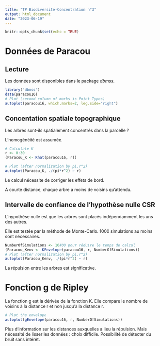 ```yaml
---
title: "TP Biodiversité-Concentration n°3"
output: html_document
date: "2023-06-19"
---
```


```r
knitr::opts_chunk$set(echo = TRUE)
```

# Données de Paracou

## Lecture

Les données sont disponibles dans le package _dbmss_.

```r
library("dbmss")
data(paracou16)
# Plot (second column of marks is Point Types) 
autoplot(paracou16, which.marks=2, leg.side="right")
```

## Concentation spatiale topographique

Les arbres sont-ils spatialement concentrés dans la parcelle ?

L'homogénéité est assumée.

```r
# Calculate K
r <- 0:30
(Paracou_K <- Khat(paracou16, r))

# Plot (after normalization by pi.r^2)
autoplot(Paracou_K, ./(pi*r^2) ~ r)
```

Le calcul nécessite de corriger les effets de bord.

A courte distance, chaque arbre a moins de voisins qu'attendu.


## Intervalle de confiance de l'hypothèse nulle CSR

L'hypothèse nulle est que les arbres sont placés indépendamment les uns des autres.

Elle est testée par la méthode de Monte-Carlo.
1000 simulations au moins sont nécessaires.

```r
NumberOfSimulations <- 10#00 pour réduire le temps de calcul
(Paracou_Kenv <- KEnvelope(paracou16, r, NumberOfSimulations))
# Plot (after normalization by pi.r^2)
autoplot(Paracou_Kenv, ./(pi*r^2) ~ r)
```

La répulsion entre les arbres est significative.


# Fonction g de Ripley

La fonction g est la dérivée de la fonction K. 
Elle compare le nombre de voisins à la distance r et non jusqu'à la distance r.

```r
# Plot the envelope
autoplot(gEnvelope(paracou16, r, NumberOfSimulations))
```

Plus d'information sur les distances auxquelles a lieu la répulsion.
Mais nécessité de lisser les données : choix difficile.
Possibilité de détecter du bruit sans intérêt.
